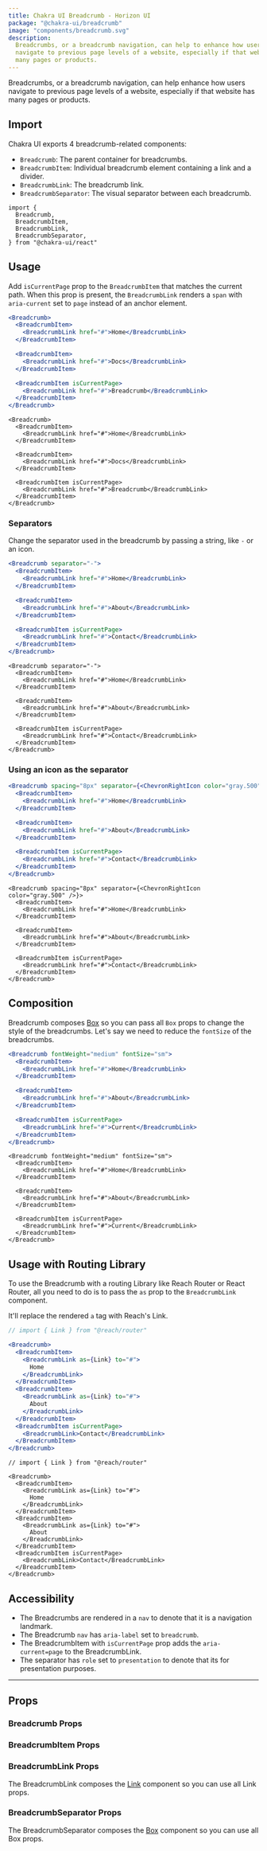 ```yaml
---
title: Chakra UI Breadcrumb - Horizon UI
package: "@chakra-ui/breadcrumb"
image: "components/breadcrumb.svg"
description:
  Breadcrumbs, or a breadcrumb navigation, can help to enhance how users
  navigate to previous page levels of a website, especially if that website has
  many pages or products.
---
```


Breadcrumbs, or a breadcrumb navigation, can help enhance how users navigate to
previous page levels of a website, especially if that website has many pages or
products.

## Import

Chakra UI exports 4 breadcrumb-related components:

- `Breadcrumb`: The parent container for breadcrumbs.
- `BreadcrumbItem`: Individual breadcrumb element containing a link and a
  divider.
- `BreadcrumbLink`: The breadcrumb link.
- `BreadcrumbSeparator`: The visual separator between each breadcrumb.

```tsx
import {
  Breadcrumb,
  BreadcrumbItem,
  BreadcrumbLink,
  BreadcrumbSeparator,
} from "@chakra-ui/react"
```

## Usage

Add `isCurrentPage` prop to the `BreadcrumbItem` that matches the current path.
When this prop is present, the `BreadcrumbLink` renders a `span` with
`aria-current` set to `page` instead of an anchor element.

```jsx
<Breadcrumb>
  <BreadcrumbItem>
    <BreadcrumbLink href="#">Home</BreadcrumbLink>
  </BreadcrumbItem>

  <BreadcrumbItem>
    <BreadcrumbLink href="#">Docs</BreadcrumbLink>
  </BreadcrumbItem>

  <BreadcrumbItem isCurrentPage>
    <BreadcrumbLink href="#">Breadcrumb</BreadcrumbLink>
  </BreadcrumbItem>
</Breadcrumb>
```

```tsx
<Breadcrumb>
  <BreadcrumbItem>
    <BreadcrumbLink href="#">Home</BreadcrumbLink>
  </BreadcrumbItem>

  <BreadcrumbItem>
    <BreadcrumbLink href="#">Docs</BreadcrumbLink>
  </BreadcrumbItem>

  <BreadcrumbItem isCurrentPage>
    <BreadcrumbLink href="#">Breadcrumb</BreadcrumbLink>
  </BreadcrumbItem>
</Breadcrumb>
```

### Separators

Change the separator used in the breadcrumb by passing a string, like `-` or an
icon.

```jsx
<Breadcrumb separator="-">
  <BreadcrumbItem>
    <BreadcrumbLink href="#">Home</BreadcrumbLink>
  </BreadcrumbItem>

  <BreadcrumbItem>
    <BreadcrumbLink href="#">About</BreadcrumbLink>
  </BreadcrumbItem>

  <BreadcrumbItem isCurrentPage>
    <BreadcrumbLink href="#">Contact</BreadcrumbLink>
  </BreadcrumbItem>
</Breadcrumb>
```

```tsx
<Breadcrumb separator="-">
  <BreadcrumbItem>
    <BreadcrumbLink href="#">Home</BreadcrumbLink>
  </BreadcrumbItem>

  <BreadcrumbItem>
    <BreadcrumbLink href="#">About</BreadcrumbLink>
  </BreadcrumbItem>

  <BreadcrumbItem isCurrentPage>
    <BreadcrumbLink href="#">Contact</BreadcrumbLink>
  </BreadcrumbItem>
</Breadcrumb>
```

### Using an icon as the separator

```jsx
<Breadcrumb spacing="8px" separator={<ChevronRightIcon color="gray.500" />}>
  <BreadcrumbItem>
    <BreadcrumbLink href="#">Home</BreadcrumbLink>
  </BreadcrumbItem>

  <BreadcrumbItem>
    <BreadcrumbLink href="#">About</BreadcrumbLink>
  </BreadcrumbItem>

  <BreadcrumbItem isCurrentPage>
    <BreadcrumbLink href="#">Contact</BreadcrumbLink>
  </BreadcrumbItem>
</Breadcrumb>
```

```tsx
<Breadcrumb spacing="8px" separator={<ChevronRightIcon color="gray.500" />}>
  <BreadcrumbItem>
    <BreadcrumbLink href="#">Home</BreadcrumbLink>
  </BreadcrumbItem>

  <BreadcrumbItem>
    <BreadcrumbLink href="#">About</BreadcrumbLink>
  </BreadcrumbItem>

  <BreadcrumbItem isCurrentPage>
    <BreadcrumbLink href="#">Contact</BreadcrumbLink>
  </BreadcrumbItem>
</Breadcrumb>
```

## Composition

Breadcrumb composes [Box](/docs-horizon-ui-dashboard/docs/layout/box) so you can
pass all `Box` props to change the style of the breadcrumbs. Let's say we need
to reduce the `fontSize` of the breadcrumbs.

```jsx
<Breadcrumb fontWeight="medium" fontSize="sm">
  <BreadcrumbItem>
    <BreadcrumbLink href="#">Home</BreadcrumbLink>
  </BreadcrumbItem>

  <BreadcrumbItem>
    <BreadcrumbLink href="#">About</BreadcrumbLink>
  </BreadcrumbItem>

  <BreadcrumbItem isCurrentPage>
    <BreadcrumbLink href="#">Current</BreadcrumbLink>
  </BreadcrumbItem>
</Breadcrumb>
```

```tsx
<Breadcrumb fontWeight="medium" fontSize="sm">
  <BreadcrumbItem>
    <BreadcrumbLink href="#">Home</BreadcrumbLink>
  </BreadcrumbItem>

  <BreadcrumbItem>
    <BreadcrumbLink href="#">About</BreadcrumbLink>
  </BreadcrumbItem>

  <BreadcrumbItem isCurrentPage>
    <BreadcrumbLink href="#">Current</BreadcrumbLink>
  </BreadcrumbItem>
</Breadcrumb>
```

## Usage with Routing Library

To use the Breadcrumb with a routing Library like Reach Router or React Router,
all you need to do is to pass the `as` prop to the `BreadcrumbLink` component.

It'll replace the rendered `a` tag with Reach's Link.

```jsx live=false
// import { Link } from "@reach/router"

<Breadcrumb>
  <BreadcrumbItem>
    <BreadcrumbLink as={Link} to="#">
      Home
    </BreadcrumbLink>
  </BreadcrumbItem>
  <BreadcrumbItem>
    <BreadcrumbLink as={Link} to="#">
      About
    </BreadcrumbLink>
  </BreadcrumbItem>
  <BreadcrumbItem isCurrentPage>
    <BreadcrumbLink>Contact</BreadcrumbLink>
  </BreadcrumbItem>
</Breadcrumb>
```

```tsx live=false
// import { Link } from "@reach/router"

<Breadcrumb>
  <BreadcrumbItem>
    <BreadcrumbLink as={Link} to="#">
      Home
    </BreadcrumbLink>
  </BreadcrumbItem>
  <BreadcrumbItem>
    <BreadcrumbLink as={Link} to="#">
      About
    </BreadcrumbLink>
  </BreadcrumbItem>
  <BreadcrumbItem isCurrentPage>
    <BreadcrumbLink>Contact</BreadcrumbLink>
  </BreadcrumbItem>
</Breadcrumb>
```

## Accessibility

- The Breadcrumbs are rendered in a `nav` to denote that it is a navigation
  landmark.
- The Breadcrumb `nav` has `aria-label` set to `breadcrumb`.
- The BreadcrumbItem with `isCurrentPage` prop adds the `aria-current=page` to
  the BreadcrumbLink.
- The separator has `role` set to `presentation` to denote that its for
  presentation purposes.

---

## Props

### Breadcrumb Props

<PropsTable of="Breadcrumb" />

### BreadcrumbItem Props

<PropsTable of="BreadcrumbItem" />

### BreadcrumbLink Props

The BreadcrumbLink composes the [Link](/docs-horizon-ui-dashboard/link)
component so you can use all Link props.

<PropsTable of="BreadcrumbLink" />

### BreadcrumbSeparator Props

The BreadcrumbSeparator composes the
[Box](/docs-horizon-ui-dashboard/docs/layout/box) component so you can use all
Box props.
